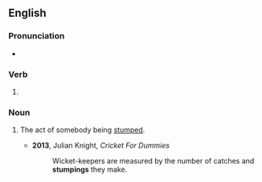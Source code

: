 ==English==

===Pronunciation===
* {{audio|en|en-au-stumping.ogg|Audio (AU)}}

===Verb===
{{head|en|verb form}}

# {{present participle of|en|stump|nocat=1}}

===Noun===
{{en-noun}}

# {{lb|en|cricket}} The act of somebody being [[stump]]ed.
#* '''2013''', Julian Knight, ''Cricket For Dummies''
#*: Wicket-keepers are measured by the number of catches and '''stumpings''' they make.